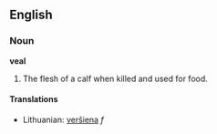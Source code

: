 ==English==

===Noun===

'''veal'''

#The flesh of a calf when killed and used for food.

====Translations====
*Lithuanian: [[veršiena]] ''f''